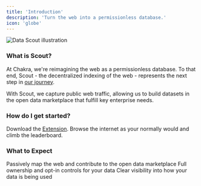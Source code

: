 ```yaml
---
title: 'Introduction'
description: 'Turn the web into a permissionless database.'
icon: 'globe'
---
```


<img src='/images/scout.png' alt='Data Scout illustration' />

### What is Scout?

At Chakra, we're reimagining the web as a permissionless database. To that end, Scout - the decentralized indexing of the web - represents the next step in [our journey](/products).

With Scout, we capture public web traffic, allowing us to build datasets in the open data marketplace that fulfill key enterprise needs.

### How do I get started?

Download the [Extension](https://app.chakra.dev/). Browse the internet as your normally would and climb the leaderboard.

### What to Expect

<CardGroup cols={2}>
  <Card title='Contribute' icon='globe'>
    Passively map the web and contribute to the open data marketplace
  </Card>
  <Card title='Privacy Controls' icon='shield'>
    Full ownership and opt-in controls for your data
  </Card>
  <Card title='Usage Tracking' icon='chart-line'>
    Clear visibility into how your data is being used
  </Card>
</CardGroup>
